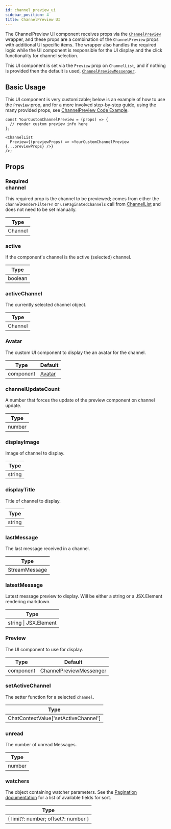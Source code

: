```yaml
---
id: channel_preview_ui
sidebar_position: 4
title: ChannelPreview UI
---
```


The ChannelPreview UI component receives props via the [`ChannelPreview`](./channel-preview.mdx) wrapper, and
these props are a combination of the `ChannelPreview` props with additional UI specific items. The wrapper also handles the required logic
while the UI component is responsible for the UI display and the click functionality for channel selection. 

This UI component is set via the `Preview` prop on `ChannelList`, and if nothing is provided then the default is used, [`ChannelPreviewMessenger`](https://github.com/GetStream/stream-chat-react/blob/master/src/components/ChannelPreview/ChannelPreviewMessenger.tsx).

## Basic Usage

This UI component is very customizable; below is an example of how to use the `Preview` prop, and for a more involved step-by-step guide, using the many provided props,
see [ChannelPreview Code Example](../custom-code-examples/channel-list-preview.mdx#the-preview-prop-component).

```tsx
const YourCustomChannelPreview = (props) => {
  // render custom preview info here
};

<ChannelList
  Preview={(previewProps) => <YourCustomChannelPreview {...previewProps} />}
/>;
```

## Props

### <div class="label required basic">Required</div> channel

This required prop is the channel to be previewed; comes from either the `channelRenderFilterFn` or `usePaginatedChannels` call from
[ChannelList](https://github.com/GetStream/stream-chat-react/blob/master/src/components/ChannelList/ChannelList.tsx) and does not need to be set manually.

| Type    |
| ------- |
| Channel |

### active

If the component's channel is the active (selected) channel.

| Type    |
| ------- |
| boolean |

### activeChannel

The currently selected channel object.

| Type    |
| ------- |
| Channel |

### Avatar

The custom UI component to display the an avatar for the channel.

| Type      | Default                                                                                               |
| --------- | ----------------------------------------------------------------------------------------------------- |
| component | [Avatar](https://github.com/GetStream/stream-chat-react/blob/master/src/components/Avatar/Avatar.tsx) |

### channelUpdateCount

A number that forces the update of the preview component on channel update.

| Type   |
| ------ |
| number |


### displayImage

Image of channel to display.

| Type   |
| ------ |
| string |


### displayTitle
Title of channel to display.

| Type   |
| ------ |
| string |

### lastMessage
The last message received in a channel.

| Type          |
| ------------- |
| StreamMessage |

### latestMessage
Latest message preview to display. Will be either a string or a JSX.Element rendering markdown.

| Type                  |
| --------------------- |
| string \| JSX.Element |

### Preview

The UI component to use for display.

| Type      | Default                                                                                                                                         |
| --------- | ----------------------------------------------------------------------------------------------------------------------------------------------- |
| component | [ChannelPreviewMessenger](https://github.com/GetStream/stream-chat-react/blob/master/src/components/ChannelPreview/ChannelPreviewMessenger.tsx) |

### setActiveChannel

The setter function for a selected `channel`.

| Type                                 |
| ------------------------------------ |
| ChatContextValue['setActiveChannel'] |

### unread
The number of unread Messages.

| Type   |
| ------ |
| number |

### watchers

The object containing watcher parameters. See the [Pagination documentation](https://getstream.io/chat/docs/react/channel_pagination/?language=js) for a list of available fields for sort.

| Type                                |
| ----------------------------------- |
| { limit?: number; offset?: number } |
